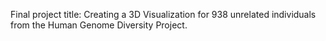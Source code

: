 Final project title: Creating a 3D Visualization for 938 unrelated individuals from the Human Genome Diversity Project.
